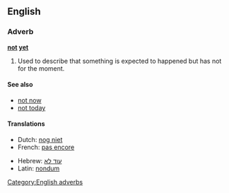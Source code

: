 ==English==

===Adverb===
'''[[not]] [[yet]]'''

# Used to describe that something is expected to happened but has not for the moment.

====See also====
*[[not now]]
*[[not today]]

====Translations====
{{trans-top|fixme=Translation table header lacks gloss}}
*Dutch: [[nog niet]]
*French: [[pas encore]]
{{trans-mid}}
*Hebrew: [[עוד לא]]
*Latin: [[nondum]]
{{trans-bottom}}

[[Category:English adverbs]]
